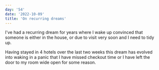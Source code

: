 ```yaml
---
day: '54'
date: '2022-10-09'
title: 'On recurring dreams'
---
```


I've had a recurring dream for years where I wake up convinced that someone is either in the house, or due to visit very soon and I need to tidy up.

Having stayed in 4 hotels over the last two weeks this dream has evolved into waking in a panic that I have missed checkout time or I have left the door to my room wide open for some reason.
